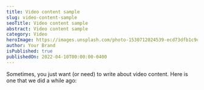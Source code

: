 ```yaml
---
title: Video content sample
slug: video-content-sample
seoTitle: Video content sample
abstract: Video content sample
category: Video
heroImage: https://images.unsplash.com/photo-1530712024539-ecd73dfb1c9d?ixlib=rb-1.2.1&ixid=MnwxMjA3fDB8MHxwaG90by1wYWdlfHx8fGVufDB8fHx8&auto=format&fit=crop&w=1740&q=80
author: Your Brand
isPublished: true
publishedOn: 2022-04-10T00:00:00-0400
---
```


Sometimes, you just want (or need) to write about video content. Here is one that we did a while ago:

<YouTube videoId="fPYwidMksWg" />
